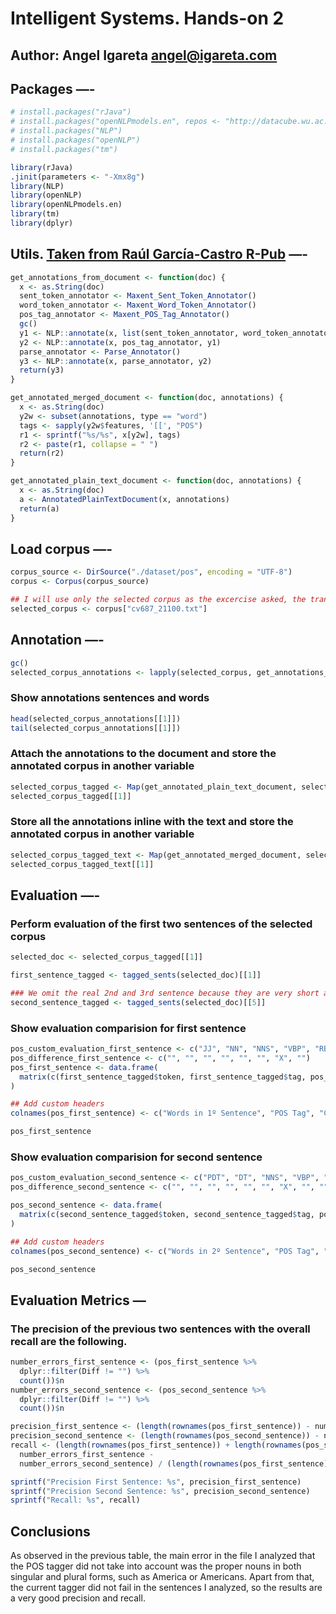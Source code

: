 # Intelligent Systems. Hands-on 2
## Author: Angel Igareta [angel@igareta.com](angel@igareta.com)

## Packages ----
```r
# install.packages("rJava")
# install.packages("openNLPmodels.en", repos <- "http://datacube.wu.ac.at")
# install.packages("NLP")
# install.packages("openNLP")
# install.packages("tm")

library(rJava)
.jinit(parameters <- "-Xmx8g")
library(NLP)
library(openNLP)
library(openNLPmodels.en)
library(tm)
library(dplyr)
```

## Utils. [Taken from Raúl García-Castro R-Pub](https://rpubs.com/rgcmme/IS-HO2) ----
```r
get_annotations_from_document <- function(doc) {
  x <- as.String(doc)
  sent_token_annotator <- Maxent_Sent_Token_Annotator()
  word_token_annotator <- Maxent_Word_Token_Annotator()
  pos_tag_annotator <- Maxent_POS_Tag_Annotator()
  gc()
  y1 <- NLP::annotate(x, list(sent_token_annotator, word_token_annotator))
  y2 <- NLP::annotate(x, pos_tag_annotator, y1)
  parse_annotator <- Parse_Annotator()
  y3 <- NLP::annotate(x, parse_annotator, y2)
  return(y3)
}

get_annotated_merged_document <- function(doc, annotations) {
  x <- as.String(doc)
  y2w <- subset(annotations, type == "word")
  tags <- sapply(y2w$features, '[[', "POS")
  r1 <- sprintf("%s/%s", x[y2w], tags)
  r2 <- paste(r1, collapse = " ")
  return(r2)
}

get_annotated_plain_text_document <- function(doc, annotations) {
  x <- as.String(doc)
  a <- AnnotatedPlainTextDocument(x, annotations)
  return(a)
}
```

## Load corpus ----
```r
corpus_source <- DirSource("./dataset/pos", encoding = "UTF-8")
corpus <- Corpus(corpus_source)

## I will use only the selected corpus as the excercise asked, the transformations would be the same for the rest.
selected_corpus <- corpus["cv687_21100.txt"]
```

## Annotation ----
```r
gc()
selected_corpus_annotations <- lapply(selected_corpus, get_annotations_from_document)
```

### Show annotations sentences and words
```r
head(selected_corpus_annotations[[1]])
tail(selected_corpus_annotations[[1]])
```

### Attach the annotations to the document and store the annotated corpus in another variable
```r
selected_corpus_tagged <- Map(get_annotated_plain_text_document, selected_corpus, selected_corpus_annotations)
selected_corpus_tagged[[1]]
```

### Store all the annotations inline with the text and store the annotated corpus in another variable
```r
selected_corpus_tagged_text <- Map(get_annotated_merged_document, selected_corpus, selected_corpus_annotations)
selected_corpus_tagged_text[[1]]
```
## Evaluation ----
### Perform evaluation of the first two sentences of the selected corpus
```r
selected_doc <- selected_corpus_tagged[[1]]

first_sentence_tagged <- tagged_sents(selected_doc)[[1]]

### We omit the real 2nd and 3rd sentence because they are very short and is not valid, we take the fifth.
second_sentence_tagged <- tagged_sents(selected_doc)[[5]]
```

### Show evaluation comparision for first sentence
```r
pos_custom_evaluation_first_sentence <- c("JJ", "NN", "NNS", "VBP", "RB", "VBN", "NNP", ".")
pos_difference_first_sentence <- c("", "", "", "", "", "", "X", "")
pos_first_sentence <- data.frame(
  matrix(c(first_sentence_tagged$token, first_sentence_tagged$tag, pos_custom_evaluation_first_sentence, pos_difference_first_sentence), nrow = length(first_sentence_tagged$token))
)

## Add custom headers
colnames(pos_first_sentence) <- c("Words in 1º Sentence", "POS Tag", "Custom POS Tag", "Diff")

pos_first_sentence
```

### Show evaluation comparision for second sentence
```r
pos_custom_evaluation_second_sentence <- c("PDT", "DT", "NNS", "VBP", "JJ", "TO", "NPS", "CC", "NNS", ".")
pos_difference_second_sentence <- c("", "", "", "", "", "", "X", "", "", "")

pos_second_sentence <- data.frame(
  matrix(c(second_sentence_tagged$token, second_sentence_tagged$tag, pos_custom_evaluation_second_sentence, pos_difference_second_sentence), nrow = length(second_sentence_tagged$token))
)

## Add custom headers
colnames(pos_second_sentence) <- c("Words in 2º Sentence", "POS Tag", "Custom POS Tag", "Diff")

pos_second_sentence
```

## Evaluation Metrics ---
### The precision of the previous two sentences with the overall recall are the following.
```r
number_errors_first_sentence <- (pos_first_sentence %>%
  dplyr::filter(Diff != "") %>%
  count())$n
number_errors_second_sentence <- (pos_second_sentence %>%
  dplyr::filter(Diff != "") %>%
  count())$n

precision_first_sentence <- (length(rownames(pos_first_sentence)) - number_errors_first_sentence) / length(rownames(pos_first_sentence))
precision_second_sentence <- (length(rownames(pos_second_sentence)) - number_errors_second_sentence) / length(rownames(pos_second_sentence))
recall <- (length(rownames(pos_first_sentence)) + length(rownames(pos_second_sentence)) -
  number_errors_first_sentence -
  number_errors_second_sentence) / (length(rownames(pos_first_sentence)) + length(rownames(pos_second_sentence)))

sprintf("Precision First Sentence: %s", precision_first_sentence)
sprintf("Precision Second Sentence: %s", precision_second_sentence)
sprintf("Recall: %s", recall)
```

## Conclusions
As observed in the previous table, the main error in the file I analyzed that the POS tagger did not take into account was the proper nouns in both singular and plural forms, such as America or Americans. Apart from that, the current tagger did not fail in the sentences I analyzed, so the results are a very good precision and recall.